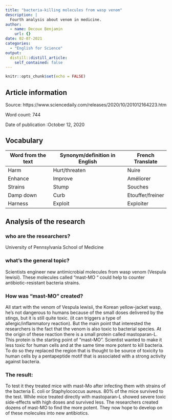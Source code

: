 ```yaml
---
title: "bacteria-killing molecules from wasp venom"
description: |
  Fourth analysis about venom in medicine.
author:
  - name: Decoux Benjamin
    url: {}
date: 02-07-2021
categories:
  - "English for Science"
output:
  distill::distill_article:
    self_contained: false
---
```


```r
knitr::opts_chunk$set(echo = FALSE)
```

## Article information

Source: https://www.sciencedaily.com/releases/2020/10/201012164223.htm

Word count: 744

Date of publication :October 12, 2020 

## Vocabulary

| Word from the text | Synonym/definition in English | French Translate |
| ------------------ | ----------------------------- | ---------------- |
| Harm               | Hurt/threaten                 | Nuire            |
| Enhance            | Improve                       | Améliorer        |
| Strains            | Stump                         | Souches          |
| Damp down          | Curb                          | Etouffer/freiner |
| Harness            | Exploit                       | Exploiter        |

## Analysis of the research

### who are the researchers?

University of Pennsylvania School of Medicine 

### what’s the general topic?

Scientists engineer new antimicrobial molecules from wasp venom (Vespula lewisii). These molecules called “mast-MO “ could help to counter antibiotic-resistant bacteria strains.

### How was “mast-MO” created?

All start with the venom of Vespula lewisii, the Korean yellow-jacket wasp, he’s not dangerous to humans because of the small doses delivered by the stings, but it is still quite toxic. (it can triggers a type of allergic/inflammatory reaction). But the main point that interested the researchers is the fact that the venom is also toxic to bacterial species.
At the origin of these reaction there is a small protein called mastoparan-L. This protein is the starting point of “mast-MO”. Scientist wanted to make it less toxic for human cells and at the same time more potent to kill bacteria.
To do so they replaced the region that is thought to be source of toxicity to human cells by a pentapeptide motif that is associated with a strong activity against bacteria.

### The result:
To test it they treated mice with mast-Mo after infecting them with strains of the bacteria E. coli or Staphylococcus aureus. 80% of the mice survived to the test. While mice treated directly with mastoparan-L showed severe toxic side-effects with high doses and survived less.
The researchers created dozens of mast-MO to find the more potent. They now hope to develop on of these molecules into new antibiotics.



